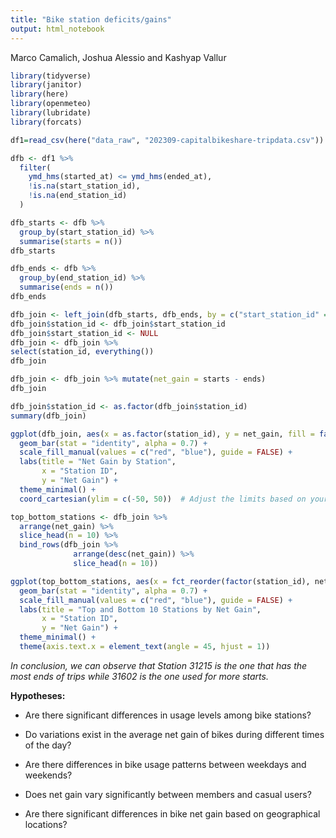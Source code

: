 ```yaml
---
title: "Bike station deficits/gains"
output: html_notebook
---
```


Marco Camalich, Joshua Alessio and Kashyap Vallur

```r
library(tidyverse)
library(janitor)
library(here)
library(openmeteo)
library(lubridate)
library(forcats)
```

```r
df1=read_csv(here("data_raw", "202309-capitalbikeshare-tripdata.csv"))
```
```r
dfb <- df1 %>%
  filter(
    ymd_hms(started_at) <= ymd_hms(ended_at),
    !is.na(start_station_id),
    !is.na(end_station_id)
  )
```

```r
dfb_starts <- dfb %>%
  group_by(start_station_id) %>%
  summarise(starts = n())
dfb_starts
```

```r
dfb_ends <- dfb %>%
  group_by(end_station_id) %>%
  summarise(ends = n())
dfb_ends
```

```r
dfb_join <- left_join(dfb_starts, dfb_ends, by = c("start_station_id" = "end_station_id"))
dfb_join$station_id <- dfb_join$start_station_id
dfb_join$start_station_id <- NULL
dfb_join <- dfb_join %>%
select(station_id, everything())
dfb_join
```
```r
dfb_join <- dfb_join %>% mutate(net_gain = starts - ends)
dfb_join
```
```r
dfb_join$station_id <- as.factor(dfb_join$station_id)
summary(dfb_join)
```

```r
ggplot(dfb_join, aes(x = as.factor(station_id), y = net_gain, fill = factor(net_gain > 0))) +
  geom_bar(stat = "identity", alpha = 0.7) +
  scale_fill_manual(values = c("red", "blue"), guide = FALSE) +
  labs(title = "Net Gain by Station",
       x = "Station ID",
       y = "Net Gain") +
  theme_minimal() +
  coord_cartesian(ylim = c(-50, 50))  # Adjust the limits based on your data
```
```r
top_bottom_stations <- dfb_join %>%
  arrange(net_gain) %>%
  slice_head(n = 10) %>%
  bind_rows(dfb_join %>%
              arrange(desc(net_gain)) %>%
              slice_head(n = 10))

ggplot(top_bottom_stations, aes(x = fct_reorder(factor(station_id), net_gain), y = net_gain, fill = factor(net_gain > 0))) +
  geom_bar(stat = "identity", alpha = 0.7) +
  scale_fill_manual(values = c("red", "blue"), guide = FALSE) +
  labs(title = "Top and Bottom 10 Stations by Net Gain",
       x = "Station ID",
       y = "Net Gain") +
  theme_minimal() +
  theme(axis.text.x = element_text(angle = 45, hjust = 1))
```
*In conclusion, we can observe that Station 31215 is the one that has the most ends of trips while 31602 is the one used for more starts.*

**Hypotheses:**

- Are there significant differences in usage levels among bike stations?

- Do variations exist in the average net gain of bikes during different times of the day?

- Are there differences in bike usage patterns between weekdays and weekends?

- Does net gain vary significantly between members and casual users?

- Are there significant differences in bike net gain based on geographical locations?




